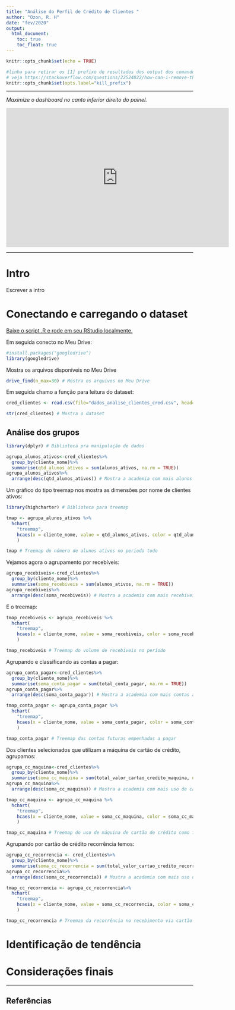 ```yaml
---
title: "Análise do Perfil de Crédito de Clientes "
author: "Ozon, R. H"
date: "fev/2020"
output:
  html_document:
    toc: true
    toc_float: true
---
```


<!-- ================================================================================= -->

```r
knitr::opts_chunk$set(echo = TRUE)

#linha para retirar os [1] prefixo de resultados dos output dos comandos do r
# veja https://stackoverflow.com/questions/22524822/how-can-i-remove-the-prefix-index-indicator-1-in-knitr-output/22563357
knitr::opts_chunk$set(opts.label="kill_prefix")
```


***

*Maximize o dashboard no canto inferior direito do painel.*



<iframe width="600" height="373.5" src="https://app.powerbi.com/view?r=eyJrIjoiMTA0MWU0YzAtZDBkMS00ZGY4LTkyOWItMWVlZmZjNzU0YzI5IiwidCI6IjNlNmRhYTJjLTlhYzUtNDhlYS1iMDBlLWE2MWFiYmZmYWNkYiJ9" frameborder="0" allowFullScreen="true"></iframe>


***

# Intro

Escrever a intro

# Conectando e carregando o dataset 

[Baixe o script .R e rode em seu RStudio localmente.](https://github.com/rhozontecnofit/NotebookExemplo/raw/main/scriptdrive.R) 

Em seguida conecto no Meu Drive:

```r
#install.packages("googledrive")
library(googledrive)
```

Mostra os arquivos disponíveis no Meu Drive

```r
drive_find(n_max=30) # Mostra os arquivos no Meu Drive
```

Em seguida chamo a função para leitura do dataset:

```r
cred_clientes <- read.csv(file="dados_analise_clientes_cred.csv", head=TRUE, sep=";") # Lê os dados

str(cred_clientes) # Mostra o dataset

```


## Análise dos grupos

```r
library(dplyr) # Biblioteca pra manipulação de dados

agrupa_alunos_ativos<-cred_clientes%>%
  group_by(cliente_nome)%>%
  summarise(qtd_alunos_ativos = sum(alunos_ativos, na.rm = TRUE))
agrupa_alunos_ativos%>%
  arrange(desc(qtd_alunos_ativos)) # Mostra a academia com mais alunos ativos no período
```

Um gráfico do tipo treemap nos mostra as dimensões por nome de clientes ativos:

```r

library(highcharter) # Biblioteca para treemap

tmap <- agrupa_alunos_ativos %>%
  hchart(
    "treemap", 
    hcaes(x = cliente_nome, value = qtd_alunos_ativos, color = qtd_alunos_ativos)
    )

tmap # Treemap do número de alunos ativos no periodo todo
```
 

Vejamos agora o agrupamento por recebíveis:

```r
agrupa_recebiveis<-cred_clientes%>%
  group_by(cliente_nome)%>%
  summarise(soma_recebiveis = sum(alunos_ativos, na.rm = TRUE))
agrupa_recebiveis%>%
  arrange(desc(soma_recebiveis)) # Mostra a academia com mais recebiveis ativos no período
```

E o treemap:

```r

tmap_recebiveis <- agrupa_recebiveis %>%
  hchart(
    "treemap", 
    hcaes(x = cliente_nome, value = soma_recebiveis, color = soma_recebiveis)
    )

tmap_recebiveis # Treemap do volume de recebíveis no período

```


Agrupando e classificando as contas a pagar:

```r
agrupa_conta_pagar<-cred_clientes%>%
  group_by(cliente_nome)%>%
  summarise(soma_conta_pagar = sum(total_conta_pagar, na.rm = TRUE))
agrupa_conta_pagar%>%
  arrange(desc(soma_conta_pagar)) # Mostra a academia com mais contas a pagar no período
```


```r
tmap_conta_pagar <- agrupa_conta_pagar %>%
  hchart(
    "treemap", 
    hcaes(x = cliente_nome, value = soma_conta_pagar, color = soma_conta_pagar)
    )

tmap_conta_pagar # Treemap das contas futuras empenhadas a pagar
```

Dos clientes selecionados que utilizam a máquina de cartão de crédito, agrupamos:


```r
agrupa_cc_maquina<-cred_clientes%>%
  group_by(cliente_nome)%>%
  summarise(soma_cc_maquina = sum(total_valor_cartao_credito_maquina, na.rm = TRUE))
agrupa_cc_maquina%>%
  arrange(desc(soma_cc_maquina)) # Mostra a academia com mais uso de cartão de crédito máquina no período
```

```r
tmap_cc_maquina <- agrupa_cc_maquina %>%
  hchart(
    "treemap", 
    hcaes(x = cliente_nome, value = soma_cc_maquina, color = soma_cc_maquina)
    )

tmap_cc_maquina # Treemap do uso de máquina de cartão de crédito como forma de recebimento
```


Agrupando por cartão de crédito recorrência temos:


```r
agrupa_cc_recorrencia <- cred_clientes%>%
  group_by(cliente_nome)%>%
  summarise(soma_cc_recorrencia = sum(total_valor_cartao_credito_recorrencia, na.rm = TRUE))
agrupa_cc_recorrencia%>%
  arrange(desc(soma_cc_recorrencia)) # Mostra a academia com mais uso de cartão de crédito recorrencia no período
```

```r
tmap_cc_recorrencia <- agrupa_cc_recorrencia%>%
  hchart(
    "treemap", 
    hcaes(x = cliente_nome, value = soma_cc_recorrencia, color = soma_cc_recorrencia)
    )

tmap_cc_recorrencia # Treemap da recorrência no recebimento via cartão de crédito
```




# Identificação de tendência

# Considerações finais

***

## Referências
